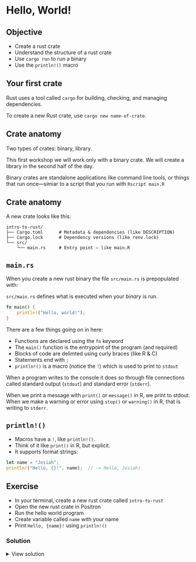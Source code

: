 # Hello, World!


::: callout-tip
## Objective

- Create a rust crate
- Understand the structure of a rust crate
- Use `cargo run` to run a binary
- Use the `println!()` macro
:::

## Your first crate

Rust uses a tool called `cargo` for building, checking, and managing dependencies.

To create a new Rust crate, use `cargo new name-of-crate`.

## Crate anatomy

Two types of crates: binary, library.

::: aside
This first workshop we will work only with a binary crate. We will create a library in the second half of the day.
:::

Binary crates are standalone applications like command line tools, or things that run once—simiar to a script that you run with `Rscript main.R`


## Crate anatomy

A new crate looks like this:

```
intro-to-rust/
├── Cargo.toml      # Metadata & dependencies (like DESCRIPTION)
├── Cargo.lock      # Dependency versions (like renv.lock)
└── src/
    └── main.rs     # Entry point — like main.R
```


## `main.rs`

When you create a new rust binary the file `src/main.rs` is prepopulated with:

::: callout-tip
`src/main.rs` defines what is executed when your _binary_ is run.
:::

```rust
fn main() {
    println!("Hello, world!");
}
```

There are a few things going on in here:

- Functions are declared using the `fn` keyword
- The `main()` function is the entrypoint of the program (and required)
- Blocks of code are delimted using curly braces (like R & C)
- Statements end with `;`
- `println!()` is a macro (notice the `!`) which is used to print to `stdout`

::: aside
When a program writes to the console it does so through file connections called standard output (`stdout`) and standard error (`stderr`).

When we print a message with `print()` or `message()` in R, we print to stdout. When we make a warning or error using `stop()` or `warning()` in R, that is writing to `stderr`.
:::


## `println!()`

* Macros have a `!`, like `println!()`.
* Think of it like `print()` in R, but explicit.
* It supports format strings:

```rust
let name = "Josiah";
println!("Hello, {}!", name);  // -> Hello, Josiah!
```


## Exercise

- In your terminal, create a new rust crate called `intro-to-rust`
- Open the new rust crate in Positron
- Run the hello world program
- Create variable called `name` with your name
- Print `Hello, {name}!` using `println!()`


### Solution

<details>
<summary>View solution </summary>

In `src/main.rs`

```rust
fn main() {
    let name = "Josiah";
    println!("Hello, {name}!");
}
```

To run it navigate to your terminal and then run `cargo run`.

</details>
